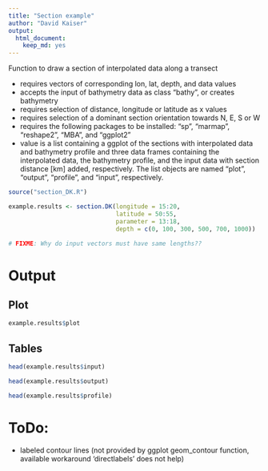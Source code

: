 ```yaml
---
title: "Section example"
author: "David Kaiser"
output:
  html_document:
    keep_md: yes
---
```


Function to draw a section of interpolated data along a transect

 + requires vectors of corresponding lon, lat, depth, and data values
 + accepts the input of bathymetry data as class "bathy", or creates bathymetry
 + requires selection of distance, longitude or latitude as x values
 + requires selection of a dominant section orientation towards N, E, S or W
 + requires the following packages to be installed: "sp", "marmap", "reshape2", "MBA", and "ggplot2"
 + value is a list containing a ggplot of the sections with interpolated data and bathymetry profile and three data frames containing the interpolated data, the bathymetry profile, and the input data with section distance [km] added, respectively.
  The list objects are named "plot", "output", "profile", and "input", respectively.

```r
source("section_DK.R")
```


```r
example.results <- section.DK(longitude = 15:20,
                              latitude = 50:55,
                              parameter = 13:18,
                              depth = c(0, 100, 300, 500, 700, 1000))

# FIXME: Why do input vectors must have same lengths??

```

# Output

## Plot

```r
example.results$plot
```

## Tables

```r
head(example.results$input)

head(example.results$output)

head(example.results$profile)
```


# ToDo:

 + labeled contour lines (not provided by ggplot geom_contour function, available workaround 'directlabels' does not help)